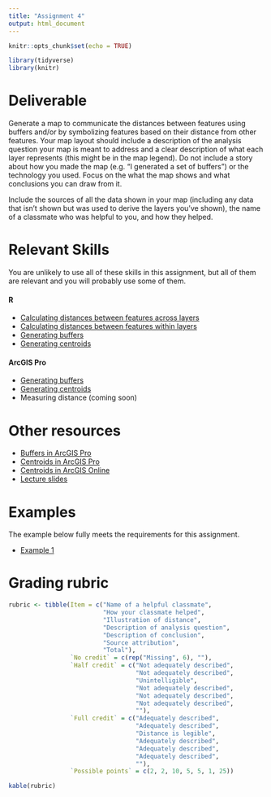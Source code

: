 ```yaml
---
title: "Assignment 4"
output: html_document
---
```


```r
knitr::opts_chunk$set(echo = TRUE)

library(tidyverse)
library(knitr)
```

# Deliverable

Generate a map to communicate the distances between features
using buffers and/or by symbolizing features based on 
their distance from other features. Your map layout should 
include a description of the analysis question your
map is meant to address and a clear description of what each 
layer represents (this might be in the map legend). Do not 
include a story about how you made the map (e.g. "I generated 
a set of buffers") or the technology you used. Focus on the 
what the map shows and what conclusions you can draw from it.

Include the sources of all the data shown
in your map (including any data that isn't shown but was 
used to derive the layers you've shown), the name of a
classmate who was helpful to you, and how they helped.

# Relevant Skills

You are unlikely to use all of these skills in this 
assignment, but all of them are relevant and you will 
probably use some of them.

#### R

* [Calculating distances between features across layers](https://c-voulgaris.github.io/VIS-2128-F22/a4-files/skill-distance-two-layers.html){target="_blank"}
* [Calculating distances between features within layers](https://c-voulgaris.github.io/VIS-2128-F22/a4-files/skill-distance-one-layer.html){target="_blank"}
* [Generating buffers](https://c-voulgaris.github.io/VIS-2128-F22/a4-files/skill-buffer.html){target="_blank"}
* [Generating centroids](https://c-voulgaris.github.io/VIS-2128-F22/a4-files/skill-centroids.html){target="_blank"}


#### ArcGIS Pro

* [Generating buffers](https://harvard.zoom.us/rec/share/TOxOlJud82yY5PiUdBkOF85xxFJ4crNmWdX7XYsZW627o9yZLHAaOSOdZYXluTTZ.CAPFos-fbWXcBS9R?){target="_blank"}
* [Generating centroids](https://harvard.zoom.us/rec/share/TOxOlJud82yY5PiUdBkOF85xxFJ4crNmWdX7XYsZW627o9yZLHAaOSOdZYXluTTZ.CAPFos-fbWXcBS9R?startTime=1663593420000){target="_blank"}
* Measuring distance (coming soon)
 
# Other resources

* [Buffers in ArcGIS Pro](https://pro.arcgis.com/en/pro-app/latest/tool-reference/analysis/buffer.htm){target="_blank"}
* [Centroids in ArcGIS Pro](https://pro.arcgis.com/en/pro-app/2.9/tool-reference/data-management/feature-to-point.htm){target="_blank"}
* [Centroids in ArcGIS Online](https://doc.arcgis.com/en/arcgis-online/analyze/find-centroids.htm){target="_blank"}
* [Lecture slides](https://c-voulgaris.github.io/VIS-2128-F22/a4-files/distance-lecture.pdf){target="_blank"}

# Examples

The example below fully meets the requirements for this assignment.

* [Example 1](https://c-voulgaris.github.io/VIS-2128-F22/a4-files/Examples/slo-example.pdf){target="_blank"}

# Grading rubric

```r
rubric <- tibble(Item = c("Name of a helpful classmate",
                          "How your classmate helped",
                          "Illustration of distance",
                          "Description of analysis question",
                          "Description of conclusion",
                          "Source attribution",
                          "Total"),
                 `No credit` = c(rep("Missing", 6), ""),
                 `Half credit` = c("Not adequately described",
                                   "Not adequately described",
                                   "Unintelligible",
                                   "Not adequately described",
                                   "Not adequately described",
                                   "Not adequately described",
                                   ""),
                 `Full credit` = c("Adequately described",
                                   "Adequately described",
                                   "Distance is legible",
                                   "Adequately described",
                                   "Adequately described",
                                   "Adequately described", 
                                   ""),
                 `Possible points` = c(2, 2, 10, 5, 5, 1, 25))

kable(rubric)
```
